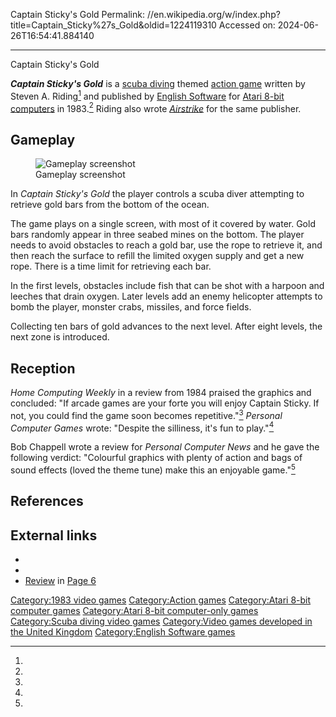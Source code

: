 Captain Sticky's Gold
Permalink: //en.wikipedia.org/w/index.php?title=Captain_Sticky%27s_Gold&oldid=1224119310
Accessed on: 2024-06-26T16:54:41.884140



------
Captain Sticky's Gold
{{short description|1983 video game}}

{{Infobox video game
| title = Captain Sticky's Gold
| image = Captain_Sticky's_Gold_Cover_Art.jpg
| caption = 
| released = 1983
| designer = Steven A. Riding
| publisher = [[English Software]]
| developer = 
| platforms = [[Atari 8-bit]]
| genre = [[Action game|Action]]
}}

'''''Captain Sticky's Gold''''' is a [[scuba diving]] themed [[action game]] written by Steven A. Riding<ref name=giantlist/> and published by [[English Software]] for [[Atari 8-bit computers]] in 1983.<ref name="atarimania"/> Riding also wrote ''[[Airstrike (video game)|Airstrike]]'' for the same publisher.

==Gameplay==
[[File:Captain_Stickys_Gols_Atari_8-bit_PAL_screenshot.png|thumb|left|Gameplay screenshot]]

In ''Captain Sticky's Gold'' the player controls a scuba diver attempting to retrieve gold bars from the bottom of the ocean. 

The game plays on a single screen, with most of it covered by water. Gold bars randomly appear in three seabed mines on the bottom. The player needs to avoid obstacles to reach a gold bar, use the rope to retrieve it, and then reach the surface to refill the limited oxygen supply and get a new rope. There is a time limit for retrieving each bar.

In the first levels, obstacles include fish that can be shot with a harpoon and leeches that drain oxygen. Later levels add an enemy helicopter attempts to bomb the player, monster crabs, missiles, and force fields.

Collecting ten bars of gold advances to the next level. After eight levels, the next zone is introduced.

==Reception==
''Home Computing Weekly'' in a review from 1984 praised the graphics and concluded: "If arcade games are your forte you will enjoy Captain Sticky. If not, you could find the game soon becomes repetitive."<ref name="hcw"/> ''Personal Computer Games'' wrote: "Despite the silliness, it's fun to play."<ref name="pc"/>

Bob Chappell wrote a review for ''Personal Computer News'' and he gave the following verdict: "Colourful graphics with plenty of action and bags of sound effects (loved the theme tune) make this an enjoyable game."<ref name="pcn"/>

==References==
{{reflist|refs=
<ref name="giantlist">{{cite web|title=The Giant List of Classic Game Programmers|url=https://dadgum.com/giantlist/|last1=Hague|first1=James}}</ref>
<ref name="atarimania">{{cite web |title=Captain Sticky's Gold |url=http://www.atarimania.com/game-atari-400-800-xl-xe-captain-sticky-s-gold_884.html |website=Atari Mania}}</ref>
<ref name="hcw">{{cite journal |title=General knowledge to outer space |journal=Home Computing Weekly |date=March 1984 |page=30 |url=https://archive.org/details/home-computing-weekly-054/page/n29/mode/2up}}</ref>
<ref name="pc">{{cite journal |title=Screen Test |journal=Personal Computer Games |date=April 1984 |page=93 |url=https://archive.org/details/Personal_Computer_Games_Issue05/page/n91/mode/2up}}</ref>
<ref name="pcn">{{cite journal |title=Sticky habits |journal=Personal Computer News |date=July 1984 |page=38 |url=https://archive.org/details/PersonalComputerNews/PersonalComputerNews071-28Jul1984/page/n39/mode/2up}}</ref>
}}

==External links==
*{{MobyGames|id=/captain-stickys-gold}}
*{{Internet Archive game|id=a8b_Captain_Stickys_Gold_1983_English_Software_GB_k_file}}
*[https://archive.org/details/Page_6_Issue_08_1984-03_ABACUS_GB/page/n31/mode/2up Review] in [[Page 6]]

[[Category:1983 video games]]
[[Category:Action games]]
[[Category:Atari 8-bit computer games]]
[[Category:Atari 8-bit computer-only games]]
[[Category:Scuba diving video games]]
[[Category:Video games developed in the United Kingdom]]
[[Category:English Software games]]